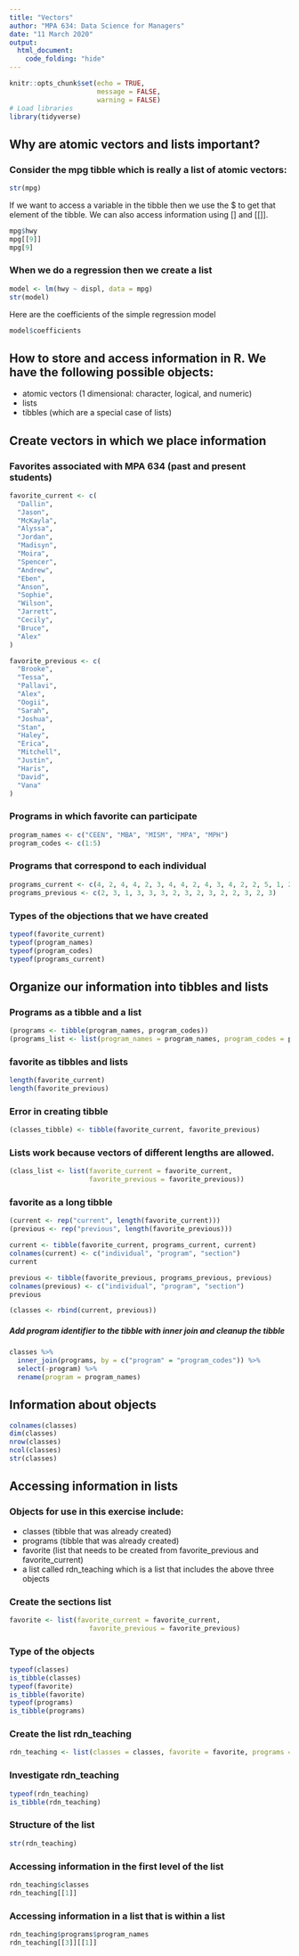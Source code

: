 ```yaml
---
title: "Vectors"
author: "MPA 634: Data Science for Managers"
date: "11 March 2020"
output: 
  html_document:
    code_folding: "hide"
---
```


```r
knitr::opts_chunk$set(echo = TRUE,
                      message = FALSE,
                      warning = FALSE)
# Load libraries
library(tidyverse)
```
## Why are atomic vectors and lists important?

### Consider the mpg tibble which is really a list of atomic vectors:

```r
str(mpg)
```

If we want to access a variable in the tibble then we use the $ to get that element of the tibble. We can also access information using [] and [[]].

```r
mpg$hwy
mpg[[9]]
mpg[9]
```

### When we do a regression then we create a list

```r
model <- lm(hwy ~ displ, data = mpg)
str(model)
```

Here are the coefficients of the simple regression model

```r
model$coefficients
```


## How to store and access information in R. We have the following possible objects:  

*  atomic vectors (1 dimensional: character, logical, and numeric)
*  lists
*  tibbles (which are a special case of lists)  

## Create vectors in which we place information 

### Favorites associated with MPA 634 (past and present students)

```r
favorite_current <- c(
  "Dallin",
  "Jason",
  "McKayla",
  "Alyssa",
  "Jordan",
  "Madisyn",
  "Moira",
  "Spencer",
  "Andrew",
  "Eben",
  "Anson",
  "Sophie",
  "Wilson",
  "Jarrett",
  "Cecily",
  "Bruce",
  "Alex"
)

favorite_previous <- c(
  "Brooke",
  "Tessa",
  "Pallavi",
  "Alex",
  "Oogii",
  "Sarah",
  "Joshua",
  "Stan",
  "Haley",
  "Erica",
  "Mitchell",
  "Justin",
  "Haris",
  "David",
  "Vana"
)
```

### Programs in which favorite can participate  

```r
program_names <- c("CEEN", "MBA", "MISM", "MPA", "MPH")
program_codes <- c(1:5)
```

### Programs that correspond to each individual  

```r
programs_current <- c(4, 2, 4, 4, 2, 3, 4, 4, 2, 4, 3, 4, 2, 2, 5, 1, 2)
programs_previous <- c(2, 3, 1, 3, 3, 3, 2, 3, 2, 3, 2, 2, 3, 2, 3)
```

### Types of the objections that we have created

```r
typeof(favorite_current)
typeof(program_names)
typeof(program_codes)
typeof(programs_current)
```

## Organize our information into tibbles and lists

### Programs as a tibble and a list

```r
(programs <- tibble(program_names, program_codes))
(programs_list <- list(program_names = program_names, program_codes = program_codes))
```

### favorite as tibbles and lists

```r
length(favorite_current)
length(favorite_previous)
```

### Error in creating tibble
```r
(classes_tibble) <- tibble(favorite_current, favorite_previous)
```

### Lists work because vectors of different lengths are allowed.
```r
(class_list <- list(favorite_current = favorite_current,
                    favorite_previous = favorite_previous))
```

### favorite as a long tibble

```r
(current <- rep("current", length(favorite_current)))
(previous <- rep("previous", length(favorite_previous)))

current <- tibble(favorite_current, programs_current, current)
colnames(current) <- c("individual", "program", "section")
current

previous <- tibble(favorite_previous, programs_previous, previous)
colnames(previous) <- c("individual", "program", "section")
previous

(classes <- rbind(current, previous))
```

##### Add program identifier to the tibble with inner join and cleanup the tibble
```r
classes %>% 
  inner_join(programs, by = c("program" = "program_codes")) %>% 
  select(-program) %>% 
  rename(program = program_names)
```

## Information about objects

```r
colnames(classes)
dim(classes)
nrow(classes)
ncol(classes)
str(classes)
```

## Accessing information in lists

### Objects for use in this exercise include:

*  classes (tibble that was already created)
*  programs (tibble that was already created)
*  favorite (list that needs to be created from favorite_previous and favorite_current)
*  a list called rdn_teaching which is a list that includes the above three objects

### Create the sections list

```r
favorite <- list(favorite_current = favorite_current,
                    favorite_previous = favorite_previous)
``` 

### Type of the objects

```r
typeof(classes)
is_tibble(classes)
typeof(favorite)
is_tibble(favorite)
typeof(programs)
is_tibble(programs)
```

### Create the list rdn_teaching

```r
rdn_teaching <- list(classes = classes, favorite = favorite, programs = programs)
```

### Investigate rdn_teaching

```r
typeof(rdn_teaching)
is_tibble(rdn_teaching)
```

### Structure of the list  

```r
str(rdn_teaching)
```
### Accessing information in the first level of the list

```r
rdn_teaching$classes
rdn_teaching[[1]]
```

### Accessing information in a list that is within a list

```r
rdn_teaching$programs$program_names
rdn_teaching[[3]][[1]]
```  